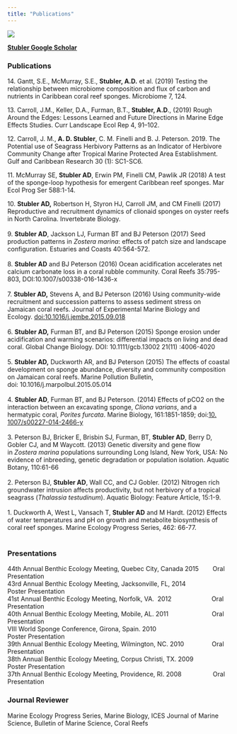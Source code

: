 ---
title: "Publications"
---

![](docs/coral.jpg){fig-align="right"}

[**Stubler Google Scholar**](https://scholar.google.com/citations?hl=en&user=XS-Ij5AAAAAJ&view_op=list_works&sortby=pubdate)

### **Publications**

14. Gantt, S.E., McMurray, S.E., **Stubler, A.D.** et al. (2019) Testing the relationship between microbiome composition and flux of carbon and nutrients in Caribbean coral reef sponges. Microbiome 7, 124.

13. Carroll, J.M., Keller, D.A., Furman, B.T., **Stubler, A.D**., (2019) Rough Around the Edges: Lessons Learned and Future Directions in Marine Edge Effects Studies. Curr Landscape Ecol Rep 4, 91–102.

12. Carroll, J. M., **A. D. Stubler**, C. M. Finelli and B. J. Peterson. 2019. The Potential use of Seagrass Herbivory Patterns as an Indicator of Herbivore Community Change after Tropical Marine Protected Area Establishment. Gulf and Caribbean Research 30 (1): SC1-SC6.

11. McMurray SE, **Stubler AD**, Erwin PM, Finelli CM, Pawlik JR (2018) A test of the sponge-loop hypothesis for emergent Caribbean reef sponges. Mar Ecol Prog Ser 588:1-14.

10. **Stubler AD,** Robertson H, Styron HJ, Carroll JM, and CM Finelli (2017) Reproductive and recruitment dynamics of clionaid sponges on oyster reefs in North Carolina. Invertebrate Biology.\
\
9. **Stubler AD**, Jackson LJ, Furman BT and BJ Peterson (2017) Seed production patterns in *Zostera marina*: effects of patch size and landscape configuration. Estuaries and Coasts 40:564-572.\
\
8. **Stubler AD** and BJ Peterson (2016) Ocean acidification accelerates net calcium carbonate loss in a coral rubble community. Coral Reefs 35:795-803, DOI:10.1007/s00338-016-1436-x\
\
7. **Stubler AD,** Stevens A, and BJ Peterson (2016) Using community-wide recruitment and succession patterns to assess sediment stress on Jamaican coral reefs. Journal of Experimental Marine Biology and Ecology. [doi:10.1016/j.jembe.2015.09.018](http://dx.doi.org/10.1016/j.jembe.2015.09.018)\
\
6. **Stubler AD,** Furman BT, and BJ Peterson (2015) Sponge erosion under acidification and warming scenarios: differential impacts on living and dead coral. Global Change Biology. DOI: 10.1111/gcb.13002 21(11) :4006-4020\
\
5. **Stubler AD,** Duckworth AR, and BJ Peterson (2015) The effects of coastal development on sponge abundance, diversity and community composition on Jamaican coral reefs. Marine Pollution Bulletin, doi: 10.1016/j.marpolbul.2015.05.014\
\
4. **Stubler AD**, Furman BT, and BJ Peterson. (2014) Effects of pCO2 on the interaction between an excavating sponge, *Cliona varians*, and a hermatypic coral, *Porites furcata*. Marine Biology, 161:1851-1859; doi:[10.​1007/​s00227-014-2466-y](http://dx.doi.org.libproxy.cc.stonybrook.edu/10.1007/s00227-014-2466-y)\
\
3. Peterson BJ, Bricker E, Brisbin SJ, Furman, BT, **Stubler AD**, Berry D, Gobler CJ, and M Waycott. (2013) Genetic diversity and gene flow in *Zostera marina* populations surrounding Long Island, New York, USA: No evidence of inbreeding, genetic degradation or population isolation. Aquatic Botany, 110:61-66\
\
2. Peterson BJ, **Stubler AD**, Wall CC, and CJ Gobler. (2012) Nitrogen rich groundwater intrusion affects productivity, but not herbivory of a tropical seagrass (*Thalassia testudinum*). Aquatic Biology: Feature Article, 15:1-9.\
\
1. Duckworth A, West L, Vansach T, **Stubler AD** and M Hardt. (2012) Effects of water temperatures and pH on growth and metabolite biosynthesis of coral reef sponges. Marine Ecology Progress Series, 462: 66-77.﻿\
\

### **Presentations**

44th Annual Benthic Ecology Meeting, Quebec City, Canada 2015        Oral Presentation\
43rd Annual Benthic Ecology Meeting, Jacksonville, FL, 2014                 Poster Presentation\
41st Annual Benthic Ecology Meeting, Norfolk, VA.  2012                       Oral Presentation \
40th Annual Benthic Ecology Meeting, Mobile, AL. 2011                         Oral Presentation\
VIII World Sponge Conference, Girona, Spain. 2010                                 Poster Presentation\
39th Annual Benthic Ecology Meeting, Wilmington, NC. 2010                Oral Presentation\
38th Annual Benthic Ecology Meeting, Corpus Christi, TX. 2009            Poster Presentation\
37th Annual Benthic Ecology Meeting, Providence, RI. 2008                  Oral Presentation\

### **Journal Reviewer**

Marine Ecology Progress Series, Marine Biology, ICES Journal of Marine Science, Bulletin of Marine Science, Coral Reefs
